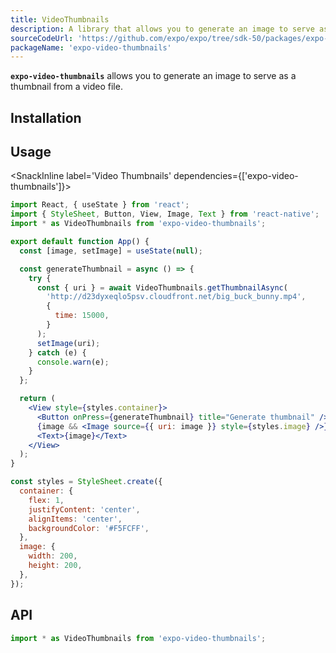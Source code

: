```yaml
---
title: VideoThumbnails
description: A library that allows you to generate an image to serve as a thumbnail from a video file.
sourceCodeUrl: 'https://github.com/expo/expo/tree/sdk-50/packages/expo-video-thumbnails'
packageName: 'expo-video-thumbnails'
---
```



**`expo-video-thumbnails`** allows you to generate an image to serve as a thumbnail from a video file.

<PlatformsSection android emulator ios simulator />

## Installation

<APIInstallSection />

## Usage

<SnackInline label='Video Thumbnails' dependencies={['expo-video-thumbnails']}>

```jsx
import React, { useState } from 'react';
import { StyleSheet, Button, View, Image, Text } from 'react-native';
import * as VideoThumbnails from 'expo-video-thumbnails';

export default function App() {
  const [image, setImage] = useState(null);

  const generateThumbnail = async () => {
    try {
      const { uri } = await VideoThumbnails.getThumbnailAsync(
        'http://d23dyxeqlo5psv.cloudfront.net/big_buck_bunny.mp4',
        {
          time: 15000,
        }
      );
      setImage(uri);
    } catch (e) {
      console.warn(e);
    }
  };

  return (
    <View style={styles.container}>
      <Button onPress={generateThumbnail} title="Generate thumbnail" />
      {image && <Image source={{ uri: image }} style={styles.image} />}
      <Text>{image}</Text>
    </View>
  );
}

const styles = StyleSheet.create({
  container: {
    flex: 1,
    justifyContent: 'center',
    alignItems: 'center',
    backgroundColor: '#F5FCFF',
  },
  image: {
    width: 200,
    height: 200,
  },
});
```

</SnackInline>

## API

```js
import * as VideoThumbnails from 'expo-video-thumbnails';
```

<APISection packageName="expo-video-thumbnails" apiName="VideoThumbnails" />
